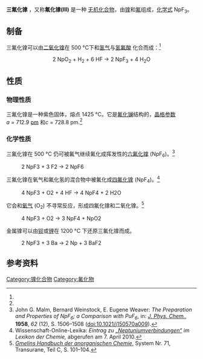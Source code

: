 {{Chembox
<!-- Images -->
| ImageFile = Kristallstruktur Lanthanfluorid.png
| ImageFile2 =
| ImageCaption = 
<!-- Names -->
| IUPACName = Neptunium(III) fluoride
| OtherNames = 氟化镎(III)
<!-- Sections -->
| Section1 = {{Chembox Identifiers
| CASNo = 16852-37-2
| PubChem = 101946364
| PubChem_Comment=电荷不对
| SMILES = F[Np](F)F
| StdInChI_Ref = {{stdinchicite|correct|chemspider}}
| StdInChI = 1S/Np.3FH/h;3*1H/q+3;;;/p-3
| StdInChIKey =ZBOLUSKWQLLYDC-UHFFFAOYSA-K
| ChemSpiderID_Ref = {{chemspidercite|correct|chemspider}}
| ChemSpiderID =
  }}
|Section2={{Chembox Properties
| Formula = NpF<sub>3</sub> 
| MolarMass = 294 g/mol
| Appearance = 紫色固体<ref name=r1/>
| Density = 
| Solubility = 
| MeltingPt = 
| MeltingPt_notes = 
| MeltingPt_ref = 
  }}
|Section3={{Chembox Structure
| CrystalStruct = [[三方晶系|三方晶系]], [[Pearson_symbol|hP8]]<ref name=r1/>
| SpaceGroup = P6<sub>3</sub>/mmc, No. 194<ref>{{cite journal|doi=10.1107/S0365110X49001016|title=Crystal chemical studies of the 5f-series of elements. XII. New compounds representing known structure types|journal=Acta Crystallographica|volume=2|issue=6|pages=388–390|year=1949|last1=Zachariasen|first1=W. H.|doi-access=free}}</ref>
| LattConst_a = 0.7129 nm
| LattConst_c = 0.7288 nm
| UnitCellFormulas = 6
| UnitCellVolume =0.32077 nm<sup>3</sup>
 }}
|Section5={{Chembox Thermochemistry
| DeltaHf = −1529 ± 8 kJ/mol<ref name=r1>
{{cite book
| title = The Chemistry of the Actinide and Transactinide Elements | url = https://archive.org/details/chemistryactinid00katz |doi=10.1007/1-4020-3598-5_9
| editor1-last = Morss|editor2-first = Norman M.
| editor2-last = Edelstein
| editor3-last = Fuger|editor3-first = Jean
| last = Haire|first = Richard G.
| publisher = [[Springer_Science+Business_Media|Springer Science+Business Media]]
| year = 2006
| isbn = 1-4020-3555-1
| location = Dordrecht, The Netherlands
| edition = 3rd
|pages= [https://archive.org/details/chemistryactinid00katz/page/730 730]–736|chapter=Neptunium }}</ref>
| Entropy = 131 ± 3 J/mol·K<ref name=r1/>
| DeltaGf = -1461 ± 8 kJ/mol<ref name=r1/>
| HeatCapacity = 94 ± 3 J/mol·K<ref name=r1/>
}}
}}

'''三氟化镎''' ，又称'''氟化镎(III)''' 是一种 [[无机化合物|无机化合物]]，由[[镎|镎]]和[[氟|氟]]组成，[[化学式|化学式]] NpF<sub>3</sub>。

==制备==
三氟化镎可以由[[二氧化镎|二氧化镎]]在 500 °C下和[[氢气|氢气]]与[[氢氟酸|氢氟酸]] 化合而成：<ref name=r1/>

:<math>\mathrm{2\ NpO_2\ +\ H_2\ +\ 6\ HF\ \longrightarrow \ 2\ NpF_3\ +\ 4\ H_2O}</math>

== 性质==
=== 物理性质 ===
三氟化镎是一种紫色固体，熔点 1425 °C。它是[[氟化镧|氟化镧]]结构的，[[晶格参数|晶格参数]]''a'' = 712.9 [[皮米|pm]] 和''c'' = 728.8 pm.<ref name="Gmelin" /> 

=== 化学性质 ===
三氟化镎在 500 °C 仍可被氟气继续氟化成挥发性的[[六氟化镎|六氟化镎]] (NpF<sub>6</sub>)。<ref name="NPF6_PREPARATION">John G. Malm, Bernard Weinstock, E. Eugene Weaver: ''The Preparation and Properties of NpF<sub>6</sub>; a Comparison with PuF<sub>6</sub>'', in: ''[[The_Journal_of_Physical_Chemistry|J. Phys. Chem.]]'', '''1958''', ''62'' (12), S. 1506–1508 ([[doi:10.1021/j150570a009|doi:10.1021/j150570a009]]).</ref>

:<chem>2 NpF3 + 3 F2 -> 2 NpF6</chem>

三氟化镎在氧气和氟化氢的混合物中被氟化成[[四氟化镎|四氟化镎]] (NpF<sub>4</sub>)。<ref>Wissenschaft-Online-Lexika: ''Eintrag zu [http://www.spektrum.de/lexikon/chemie/neptuniumverbindungen/6220 „Neptuniumverbindungen“] {{Wayback|url=http://www.spektrum.de/lexikon/chemie/neptuniumverbindungen/6220 |date=20150924142140 }} im Lexikon der Chemie,'' abgerufen am 7. April 2010.</ref>

:<chem>4 NpF3 + O2 + 4 HF -> 4 NpF4 + 2 H2O</chem>

它会和[[氧气|氧气]] (O<sub>2</sub>) 不寻常反应，形成四氟化镎和二氧化镎。<ref name="Gmelin">''[[Gmelins_Handbuch_der_anorganischen_Chemie|Gmelins Handbuch der anorganischen Chemie]]'', System Nr. 71, Transurane, Teil C, S. 101–104.</ref>

:<chem>4 NpF3 + O2 -> 3 NpF4 + NpO2</chem>

金属镎可以由[[钡|钡]]或[[锂|锂]]在 1200 °C 下还原三氟化镎而成。

:<chem>2 NpF3 + 3 Ba -> 2 Np + 3 BaF2</chem>

==参考资料==
{{reflist}}

{{镎化合物}}
{{氟化物}}

[[Category:镎化合物|Category:镎化合物]]
[[Category:氟化物|Category:氟化物]]

{{inorganic-compound-stub}}